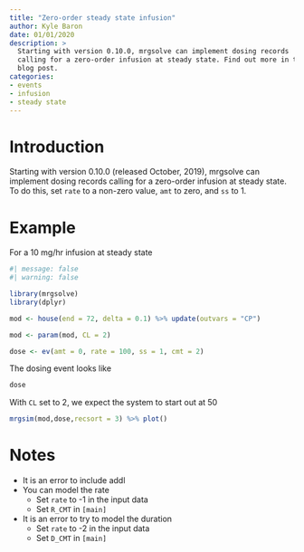 ```yaml
---
title: "Zero-order steady state infusion"
author: Kyle Baron
date: 01/01/2020
description: >
  Starting with version 0.10.0, mrgsolve can implement dosing records
  calling for a zero-order infusion at steady state. Find out more in this 
  blog post. 
categories: 
- events
- infusion
- steady state
---
```


# Introduction

Starting with version 0.10.0 (released October, 2019), mrgsolve can implement 
dosing records calling for a zero-order infusion at steady state.  To do this, 
set `rate` to a non-zero value, `amt` to zero, and `ss` to 1.


# Example

For a 10 mg/hr infusion at steady state

```r
#| message: false
#| warning: false

library(mrgsolve)
library(dplyr)

mod <- house(end = 72, delta = 0.1) %>% update(outvars = "CP")

mod <- param(mod, CL = 2)

dose <- ev(amt = 0, rate = 100, ss = 1, cmt = 2)
```

The dosing event looks like

```r
dose
```


With `CL` set to 2, we expect the system to start out at 50

```r
mrgsim(mod,dose,recsort = 3) %>% plot()
```

# Notes

- It is an error to include addl
- You can model the rate
  - Set `rate` to -1 in the input data
  - Set `R_CMT` in `[main]`
- It is an error to try to model the duration
  - Set `rate` to -2 in the input data
  - Set `D_CMT` in `[main]`

